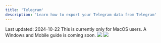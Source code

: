 ```yaml
---
title: 'Telegram'
description: 'Learn how to export your Telegram data from Telegram'
---
```


<Check>
Last updated: 2024-10-22
</Check>
<Info>
This is currently only for MacOS users. A Windows and Mobile guide is coming soon.
</Info>

<Steps>
  <Step title="Find your `chat.db` file">
    <Frame>
      <img src="/images/imessage/imessage-step1.png" />
    </Frame>
  </Step>
  <Step title="Open the `chat.db` file in SQLite Browser">
    <Frame>
      <img src="/images/imessage/imessage-step2.png" />
    </Frame>
  </Step>
</Steps>
